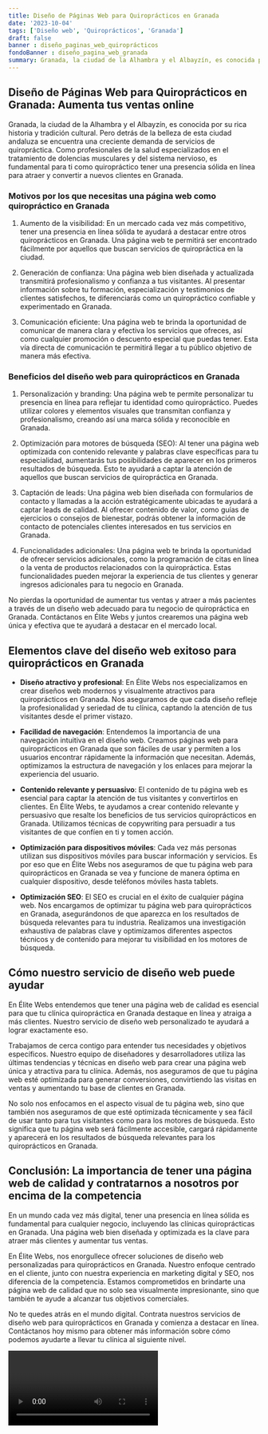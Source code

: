 ```yaml
---
title: Diseño de Páginas Web para Quiroprácticos en Granada
date: '2023-10-04'
tags: ['Diseño web', 'Quiroprácticos', 'Granada']
draft: false
banner : diseño_paginas_web_quiroprácticos
fondoBanner : diseño_pagina_web_granada
summary: Granada, la ciudad de la Alhambra y el Albayzín, es conocida por su rica historia y tradición cultural. Pero detrás de la belleza de esta ciudad andaluza se encuentra una creciente demanda de servicios de quiropráctica. Como profesionales de la salud especializados en el tratamiento de dolencias musculares y del sistema nervioso, es fundamental para ti como quiropráctico tener una presencia sólida en línea para atraer y convertir a nuevos clientes en Granada.
---
```


## Diseño de Páginas Web para Quiroprácticos en Granada: Aumenta tus ventas online

Granada, la ciudad de la Alhambra y el Albayzín, es conocida por su rica historia y tradición cultural. Pero detrás de la belleza de esta ciudad andaluza se encuentra una creciente demanda de servicios de quiropráctica. Como profesionales de la salud especializados en el tratamiento de dolencias musculares y del sistema nervioso, es fundamental para ti como quiropráctico tener una presencia sólida en línea para atraer y convertir a nuevos clientes en Granada.

### Motivos por los que necesitas una página web como quiropráctico en Granada

1. Aumento de la visibilidad: En un mercado cada vez más competitivo, tener una presencia en línea sólida te ayudará a destacar entre otros quiroprácticos en Granada. Una página web te permitirá ser encontrado fácilmente por aquellos que buscan servicios de quiropráctica en la ciudad.

2. Generación de confianza: Una página web bien diseñada y actualizada transmitirá profesionalismo y confianza a tus visitantes. Al presentar información sobre tu formación, especialización y testimonios de clientes satisfechos, te diferenciarás como un quiropráctico confiable y experimentado en Granada.

3. Comunicación eficiente: Una página web te brinda la oportunidad de comunicar de manera clara y efectiva los servicios que ofreces, así como cualquier promoción o descuento especial que puedas tener. Esta vía directa de comunicación te permitirá llegar a tu público objetivo de manera más efectiva.

### Beneficios del diseño web para quiroprácticos en Granada

1. Personalización y branding: Una página web te permite personalizar tu presencia en línea para reflejar tu identidad como quiropráctico. Puedes utilizar colores y elementos visuales que transmitan confianza y profesionalismo, creando así una marca sólida y reconocible en Granada.

2. Optimización para motores de búsqueda (SEO): Al tener una página web optimizada con contenido relevante y palabras clave específicas para tu especialidad, aumentarás tus posibilidades de aparecer en los primeros resultados de búsqueda. Esto te ayudará a captar la atención de aquellos que buscan servicios de quiropráctica en Granada.

3. Captación de leads: Una página web bien diseñada con formularios de contacto y llamadas a la acción estratégicamente ubicadas te ayudará a captar leads de calidad. Al ofrecer contenido de valor, como guías de ejercicios o consejos de bienestar, podrás obtener la información de contacto de potenciales clientes interesados en tus servicios en Granada.

4. Funcionalidades adicionales: Una página web te brinda la oportunidad de ofrecer servicios adicionales, como la programación de citas en línea o la venta de productos relacionados con la quiropráctica. Estas funcionalidades pueden mejorar la experiencia de tus clientes y generar ingresos adicionales para tu negocio en Granada.

No pierdas la oportunidad de aumentar tus ventas y atraer a más pacientes a través de un diseño web adecuado para tu negocio de quiropráctica en Granada. Contáctanos en Élite Webs y juntos crearemos una página web única y efectiva que te ayudará a destacar en el mercado local.

<GifSeo />

<Cta />

## Elementos clave del diseño web exitoso para quiroprácticos en Granada

- **Diseño atractivo y profesional**: En Élite Webs nos especializamos en crear diseños web modernos y visualmente atractivos para quiroprácticos en Granada. Nos aseguramos de que cada diseño refleje la profesionalidad y seriedad de tu clínica, captando la atención de tus visitantes desde el primer vistazo.

- **Facilidad de navegación**: Entendemos la importancia de una navegación intuitiva en el diseño web. Creamos páginas web para quiroprácticos en Granada que son fáciles de usar y permiten a los usuarios encontrar rápidamente la información que necesitan. Además, optimizamos la estructura de navegación y los enlaces para mejorar la experiencia del usuario.

- **Contenido relevante y persuasivo**: El contenido de tu página web es esencial para captar la atención de tus visitantes y convertirlos en clientes. En Élite Webs, te ayudamos a crear contenido relevante y persuasivo que resalte los beneficios de tus servicios quiroprácticos en Granada. Utilizamos técnicas de copywriting para persuadir a tus visitantes de que confíen en ti y tomen acción.

- **Optimización para dispositivos móviles**: Cada vez más personas utilizan sus dispositivos móviles para buscar información y servicios. Es por eso que en Élite Webs nos aseguramos de que tu página web para quiroprácticos en Granada se vea y funcione de manera óptima en cualquier dispositivo, desde teléfonos móviles hasta tablets.

- **Optimización SEO**: El SEO es crucial en el éxito de cualquier página web. Nos encargamos de optimizar tu página web para quiroprácticos en Granada, asegurándonos de que aparezca en los resultados de búsqueda relevantes para tu industria. Realizamos una investigación exhaustiva de palabras clave y optimizamos diferentes aspectos técnicos y de contenido para mejorar tu visibilidad en los motores de búsqueda.

## Cómo nuestro servicio de diseño web puede ayudar

En Élite Webs entendemos que tener una página web de calidad es esencial para que tu clínica quiropráctica en Granada destaque en línea y atraiga a más clientes. Nuestro servicio de diseño web personalizado te ayudará a lograr exactamente eso.

Trabajamos de cerca contigo para entender tus necesidades y objetivos específicos. Nuestro equipo de diseñadores y desarrolladores utiliza las últimas tendencias y técnicas en diseño web para crear una página web única y atractiva para tu clínica. Además, nos aseguramos de que tu página web esté optimizada para generar conversiones, convirtiendo las visitas en ventas y aumentando tu base de clientes en Granada.

No solo nos enfocamos en el aspecto visual de tu página web, sino que también nos aseguramos de que esté optimizada técnicamente y sea fácil de usar tanto para tus visitantes como para los motores de búsqueda. Esto significa que tu página web será fácilmente accesible, cargará rápidamente y aparecerá en los resultados de búsqueda relevantes para los quiroprácticos en Granada.

## Conclusión: La importancia de tener una página web de calidad y contratarnos a nosotros por encima de la competencia

En un mundo cada vez más digital, tener una presencia en línea sólida es fundamental para cualquier negocio, incluyendo las clínicas quiroprácticas en Granada. Una página web bien diseñada y optimizada es la clave para atraer más clientes y aumentar tus ventas.

En Élite Webs, nos enorgullece ofrecer soluciones de diseño web personalizadas para quiroprácticos en Granada. Nuestro enfoque centrado en el cliente, junto con nuestra experiencia en marketing digital y SEO, nos diferencia de la competencia. Estamos comprometidos en brindarte una página web de calidad que no solo sea visualmente impresionante, sino que también te ayude a alcanzar tus objetivos comerciales.

No te quedes atrás en el mundo digital. Contrata nuestros servicios de diseño web para quiroprácticos en Granada y comienza a destacar en línea. Contáctanos hoy mismo para obtener más información sobre cómo podemos ayudarte a llevar tu clínica al siguiente nivel.

<Video />

<CtaBot job='Quiroprácticos' city='Granada'/>

<Gmaps query='Granada+españa+maps' />